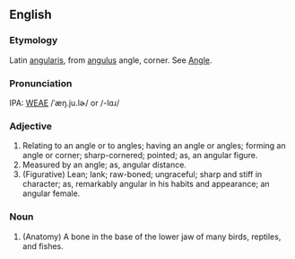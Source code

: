 ==English==
===Etymology===
Latin [[angularis]], from [[angulus]] angle, corner.  See [[Angle]].

===Pronunciation===
IPA: [[WEAE]] /ˈæŋ.ju.lɚ/ or /-lɑɹ/

===Adjective===
# Relating to an angle or to angles; having an angle or angles; forming an angle or corner; sharp-cornered; pointed; as, an angular figure.
# Measured by an angle; as, angular distance.
# (Figurative) Lean; lank; raw-boned; ungraceful; sharp and stiff in character; as, remarkably angular in his habits and appearance; an angular female.
<!-- material copied from Webster's Revised Unabridged Dictionary (1913) -->


===Noun===
# (Anatomy) A bone in the base of the lower jaw of many birds, reptiles, and fishes.